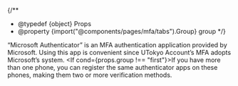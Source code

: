 
{/**
  * @typedef {object} Props
  * @property {import("@components/pages/mfa/tabs").Group} group
  */}

“Microsoft Authenticator” is an MFA authentication application provided by Microsoft. Using this app is convenient since UTokyo Account’s MFA adopts Microsoft’s system. <If cond={props.group !== "first"}>If you have more than one phone, you can register the same authenticator apps on these phones, making them two or more verification methods.</If>
